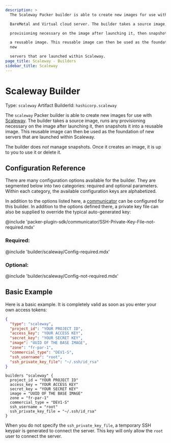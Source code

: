 ```yaml
---
description: >
  The Scaleway Packer builder is able to create new images for use with Scaleway

  BareMetal and Virtual cloud server. The builder takes a source image, runs any

  provisioning necessary on the image after launching it, then snapshots it into

  a reusable image. This reusable image can then be used as the foundation of
  new

  servers that are launched within Scaleway.
page_title: Scaleway - Builders
sidebar_title: Scaleway
---
```


# Scaleway Builder

Type: `scaleway`
Artifact BuilderId: `hashicorp.scaleway`

The `scaleway` Packer builder is able to create new images for use with
[Scaleway](https://www.scaleway.com). The builder takes a source image, runs
any provisioning necessary on the image after launching it, then snapshots it
into a reusable image. This reusable image can then be used as the foundation
of new servers that are launched within Scaleway.

The builder does _not_ manage snapshots. Once it creates an image, it is up to
you to use it or delete it.

## Configuration Reference

There are many configuration options available for the builder. They are
segmented below into two categories: required and optional parameters. Within
each category, the available configuration keys are alphabetized.

In addition to the options listed here, a
[communicator](/docs/templates/legacy_json_templates/communicator) can be configured for this
builder. In addition to the options defined there, a private key file
can also be supplied to override the typical auto-generated key:

@include 'packer-plugin-sdk/communicator/SSH-Private-Key-File-not-required.mdx'

### Required:

@include 'builder/scaleway/Config-required.mdx'

### Optional:

@include 'builder/scaleway/Config-not-required.mdx'

## Basic Example

Here is a basic example. It is completely valid as soon as you enter your own
access tokens:

<Tabs>
<Tab heading="JSON">

```json
{
  "type": "scaleway",
  "project_id": "YOUR PROJECT ID",
  "access_key": "YOUR ACCESS KEY",
  "secret_key": "YOUR SECRET KEY",
  "image": "UUID OF THE BASE IMAGE",
  "zone": "fr-par-1",
  "commercial_type": "DEV1-S",
  "ssh_username": "root",
  "ssh_private_key_file": "~/.ssh/id_rsa"
}
```
</Tab>

<Tab heading="HCL2">

```hcl
builders "scaleway" {
  project_id = "YOUR PROJECT ID"
  access_key = "YOUR ACCESS KEY"
  secret_key = "YOUR SECRET KEY"
  image = "UUID OF THE BASE IMAGE"
  zone = "fr-par-1"
  commercial_type = "DEV1-S"
  ssh_username = "root"
  ssh_private_key_file = "~/.ssh/id_rsa"
}
```
</Tab>
</Tabs>


When you do not specify the `ssh_private_key_file`, a temporary SSH keypair
is generated to connect the server. This key will only allow the `root` user to
connect the server.
